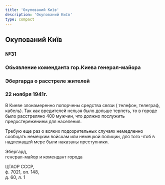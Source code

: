 ```yaml
---
title: 'Окупований Київ'
description: 'Окупований Київ'
type: compact
---
```



## Окупований Київ

### №31

### Обьявление коменданта гор.Киева генерал-майора

### Эбергарда о расстреле жителей

### 22 ноября 1941г.

В Киеве злонамеренно попорчены средства связи ( телефон, телеграф, кабель). Так
как вредителей нельзя было дольше терпеть, то в городе было расстреляно 400
мужчин, что должно послужить предостережением для населения.

Требую еще раз о всяких подозрительных случаях немедленно сообщать немецким
войскам или немецкой полиции, для того чтоб в надлежащей мере были наказаны
преступники.

Эбергард,\
генерал-майор и комендант города

ЦГАОР СССР,\
ф. 7021, оп. 148,\
д. 60, л. 1
